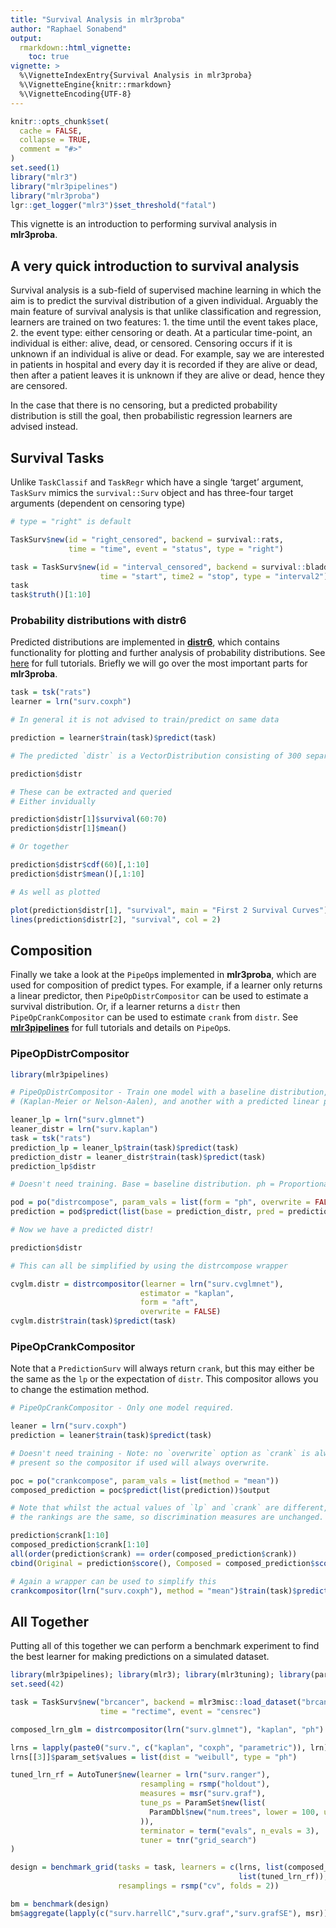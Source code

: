 ```yaml
---
title: "Survival Analysis in mlr3proba"
author: "Raphael Sonabend"
output:
  rmarkdown::html_vignette:
    toc: true
vignette: >
  %\VignetteIndexEntry{Survival Analysis in mlr3proba}
  %\VignetteEngine{knitr::rmarkdown}
  %\VignetteEncoding{UTF-8}
---
```


```r
knitr::opts_chunk$set(
  cache = FALSE,
  collapse = TRUE,
  comment = "#>"
)
set.seed(1)
library("mlr3")
library("mlr3pipelines")
library("mlr3proba")
lgr::get_logger("mlr3")$set_threshold("fatal")
```

This vignette is an introduction to performing survival analysis in **mlr3proba**.

## A very quick introduction to survival analysis

Survival analysis is a sub-field of supervised machine learning in which the aim is to predict
the survival distribution of a given individual. Arguably the main feature of survival analysis is
that unlike classification and regression, learners are trained on two features: 1. the time until the 
event takes place, 2. the event type: either censoring or death. At a particular time-point,
an individual is either: alive, dead, or censored. Censoring occurs if it is unknown if an individual is
alive or dead. For example, say we are interested in patients in hospital and every day it is recorded
if they are alive or dead, then after a patient leaves it is unknown if they are alive or dead, hence
they are censored.

In the case that there is no censoring, but a predicted probability distribution is still the goal,
then probabilistic regression learners are advised instead.

## Survival Tasks

Unlike `TaskClassif` and `TaskRegr` which have a single 'target' argument, `TaskSurv` mimics the
`survival::Surv` object and has three-four target arguments (dependent on censoring type)

```r
# type = "right" is default

TaskSurv$new(id = "right_censored", backend = survival::rats,
             time = "time", event = "status", type = "right")

task = TaskSurv$new(id = "interval_censored", backend = survival::bladder2[,-c(1, 7)],
                    time = "start", time2 = "stop", type = "interval2")
task
task$truth()[1:10]
```

### Probability distributions with distr6

Predicted distributions are implemented in **[distr6](https://cran.r-project.org/web/packages/distr6/)**, which
contains functionality for plotting and further analysis of probability distributions. See [here](https://alan-turing-institute.github.io/distr6/) for full tutorials. Briefly we will go over the most important parts for **mlr3proba**.

```r
task = tsk("rats")
learner = lrn("surv.coxph")

# In general it is not advised to train/predict on same data

prediction = learner$train(task)$predict(task)

# The predicted `distr` is a VectorDistribution consisting of 300 separate distributions

prediction$distr

# These can be extracted and queried
# Either invidually

prediction$distr[1]$survival(60:70)
prediction$distr[1]$mean()

# Or together

prediction$distr$cdf(60)[,1:10]
prediction$distr$mean()[,1:10]

# As well as plotted

plot(prediction$distr[1], "survival", main = "First 2 Survival Curves")
lines(prediction$distr[2], "survival", col = 2)
```


## Composition

Finally we take a look at the `PipeOp`s implemented in **mlr3proba**, which are used for composition
of predict types. For example, if a learner only returns a linear predictor, then `PipeOpDistrCompositor`
can be used to estimate a survival distribution. Or, if a learner returns a `distr` then
`PipeOpCrankCompositor` can be used to estimate `crank` from `distr`. See **[mlr3pipelines](https://github.com/mlr-org/mlr3pipelines)** for full tutorials and details on `PipeOp`s.

### PipeOpDistrCompositor

```r
library(mlr3pipelines)

# PipeOpDistrCompositor - Train one model with a baseline distribution,
# (Kaplan-Meier or Nelson-Aalen), and another with a predicted linear predictor.

leaner_lp = lrn("surv.glmnet")
leaner_distr = lrn("surv.kaplan")
task = tsk("rats")
prediction_lp = leaner_lp$train(task)$predict(task)
prediction_distr = leaner_distr$train(task)$predict(task)
prediction_lp$distr

# Doesn't need training. Base = baseline distribution. ph = Proportional hazards.

pod = po("distrcompose", param_vals = list(form = "ph", overwrite = FALSE))
prediction = pod$predict(list(base = prediction_distr, pred = prediction_lp))$output

# Now we have a predicted distr!

prediction$distr

# This can all be simplified by using the distrcompose wrapper

cvglm.distr = distrcompositor(learner = lrn("surv.cvglmnet"),
                             estimator = "kaplan",
                             form = "aft",
                             overwrite = FALSE)
cvglm.distr$train(task)$predict(task)
```

### PipeOpCrankCompositor

Note that a `PredictionSurv` will always return `crank`, but this may either be the same as the `lp` or
the expectation of `distr`. This compositor allows you to change the estimation method.

```r
# PipeOpCrankCompositor - Only one model required.

leaner = lrn("surv.coxph")
prediction = leaner$train(task)$predict(task)

# Doesn't need training - Note: no `overwrite` option as `crank` is always
# present so the compositor if used will always overwrite.

poc = po("crankcompose", param_vals = list(method = "mean"))
composed_prediction = poc$predict(list(prediction))$output

# Note that whilst the actual values of `lp` and `crank` are different,
# the rankings are the same, so discrimination measures are unchanged.

prediction$crank[1:10]
composed_prediction$crank[1:10]
all(order(prediction$crank) == order(composed_prediction$crank))
cbind(Original = prediction$score(), Composed = composed_prediction$score())

# Again a wrapper can be used to simplify this
crankcompositor(lrn("surv.coxph"), method = "mean")$train(task)$predict(task)
```

## All Together

Putting all of this together we can perform a benchmark experiment to find the best learner
for making predictions on a simulated dataset.

```r
library(mlr3pipelines); library(mlr3); library(mlr3tuning); library(paradox)
set.seed(42)

task = TaskSurv$new("brcancer", backend = mlr3misc::load_dataset("brcancer","simsurv"),
                    time = "rectime", event = "censrec")

composed_lrn_glm = distrcompositor(lrn("surv.glmnet"), "kaplan", "ph")

lrns = lapply(paste0("surv.", c("kaplan", "coxph", "parametric")), lrn)
lrns[[3]]$param_set$values = list(dist = "weibull", type = "ph")

tuned_lrn_rf = AutoTuner$new(learner = lrn("surv.ranger"),
                             resampling = rsmp("holdout"),
                             measures = msr("surv.graf"),
                             tune_ps = ParamSet$new(list(
                               ParamDbl$new("num.trees", lower = 100, upper = 1000)
                             )),
                             terminator = term("evals", n_evals = 3),
                             tuner = tnr("grid_search")
)

design = benchmark_grid(tasks = task, learners = c(lrns, list(composed_lrn_glm),
                                                   list(tuned_lrn_rf)),
                        resamplings = rsmp("cv", folds = 2))

bm = benchmark(design)
bm$aggregate(lapply(c("surv.harrellC","surv.graf","surv.grafSE"), msr))[,c(4, 7:9)]
```


